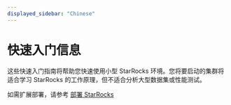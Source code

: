 ```yaml
---
displayed_sidebar: "Chinese"
---
```


# 快速入门信息

这些快速入门指南将帮助您快速使用小型 StarRocks 环境。您将要启动的集群将适合学习 StarRocks 的工作原理，但不适合分析大型数据集或性能测试。

如需扩展部署，请参考 [部署 StarRocks](../deployment/deployment_overview.md)


<DocCardList />

